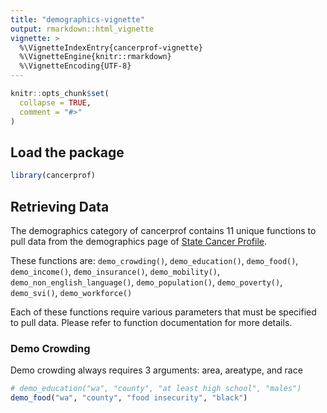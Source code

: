 ```yaml
---
title: "demographics-vignette"
output: rmarkdown::html_vignette
vignette: >
  %\VignetteIndexEntry{cancerprof-vignette}
  %\VignetteEngine{knitr::rmarkdown}
  %\VignetteEncoding{UTF-8}
---
```


```r
knitr::opts_chunk$set(
  collapse = TRUE,
  comment = "#>"
)
```

## Load the package
```r
library(cancerprof)
```

## Retrieving Data

The demographics category of cancerprof contains 11 unique functions to pull data from the demographics page of [State Cancer Profile](https://statecancerprofiles.cancer.gov/demographics/index.php).

These functions are: `demo_crowding()`, `demo_education()`, `demo_food()`, `demo_income()`, `demo_insurance()`, `demo_mobility()`, `demo_non_english_language()`, `demo_population()`, `demo_poverty()`, `demo_svi()`, `demo_workforce()`

Each of these functions require various parameters that must be specified to pull data. Please refer to function documentation for more details.

### Demo Crowding
Demo crowding always requires 3 arguments: area, areatype, and race

```r
# demo_education("wa", "county", "at least high school", "males")
demo_food("wa", "county", "food insecurity", "black")
```
